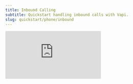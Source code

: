 ```yaml
---
title: Inbound Calling
subtitle: Quickstart handling inbound calls with Vapi.
slug: quickstart/phone/inbound
---
```


<Frame>
  <div class="video-embed-wrapper">
    <iframe
      src="https://www.youtube.com/embed/e7q4p8Gg1Tg?si=ZvFumklEMubfbZi7"
      title='An embedded YouTube video titled "Quickstart: Inbound Calling"'
      frameborder="0"
      allow="fullscreen; accelerometer; autoplay; clipboard-write; encrypted-media; gyroscope; picture-in-picture; web-share"
      allowfullscreen
      referrerpolicy="strict-origin-when-cross-origin"
    />
  </div>
</Frame>

An inbound call is a phone call that comes **"in"** towards a phone number, & in our case, our AI assistant will be there to pick up the phone call.

There are **4 steps** we will cover to handle our first inbound phone call:

1. **Create an Assistant:** we will create an [assistant](/assistants) & instruct it on how to conduct the call
2. **Get a Phone Number:** we can either import existing numbers we own, or purchase one through Vapi
3. **Attach Our Assistant:** we will put our assistant behind the phone number to pick up calls
4. **Call the Number:** we can then call the number & talk to our assistant

## Vapi’s Pizzeria

We will be implementing a simple order-taking assistant that receives customer calls at a pizza shop called “Vapi’s Pizzeria”.

Vapi’s has 3 types of menu items: `pizza`, `side`s, & `drink`s. Customers will be ordering 1 of each.

<Frame caption="Customers will order 3 items: 1 pizza, 1 side, & 1 drink. The assistant will pick up the phone & take the customer's order.">
  <img src="../static/images/quickstart/vapis-pizzeria.png" />
</Frame>

## Assistant Setup

First we're going to set up our assistant in the dashboard. Once our assistant’s **transcriber**, **model**, & **voice** are set up, we can call it to place our order.

<Info>
  You can visit your dashboard by going to
  [dashboard.vapi.ai](https://dashboard.vapi.ai)
</Info>

<Markdown src="../snippets/quickstart/dashboard/assistant-setup-inbound.mdx" />

## Get a Phone Number

Now that we've configured how our assistant will behave, we want to figure out how to call it. We will need a phone number that we can make phone calls to.

<Markdown src="../snippets/quickstart/phone/get-a-phone-number.mdx" />

## Attach Your Assistant

Now that we have a configured assistant & a phone number, we will put our assistant behind the phone number to pick up incoming phone calls.

In the `Inbound` area of the phone number detail view, select your assistant in the dropdown under `Assistant`.

<Frame caption="Your assistant will now pick-up calls made to this phone number.">
  <img src="../static/images/quickstart/dashboard/inbound-assistant-set.png" />
</Frame>

## Call the Number

You can now make a phone call to the number. Your assistant will pick up the phone & manage the order-taking conversation. Happy ordering!

<Tip>
  Your assistant won't yet be able to hang-up the phone at the end of the call.
  We will learn more about configuring call end behaviour in later guides.
</Tip>

